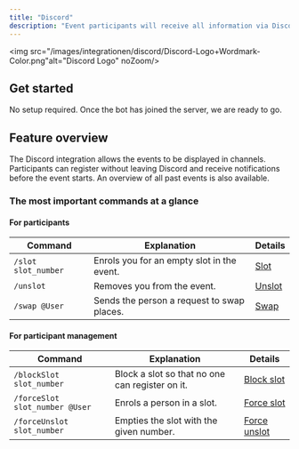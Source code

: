 ```yaml
---
title: "Discord"
description: "Event participants will receive all information via Discord."
---
```


<img src="/images/integrationen/discord/Discord-Logo+Wordmark-Color.png"alt="Discord Logo" noZoom/>

## Get started

No setup required. Once the bot has joined the server, we are ready to go.

## Feature overview

The Discord integration allows the events to be displayed in channels. Participants can register without leaving Discord and receive notifications before the event starts. An overview of all past events is also available.

### The most important commands at a glance

#### For participants

| Command             | Explanation                                | Details                                                |
|---------------------|--------------------------------------------|--------------------------------------------------------|
| `/slot slot_number` | Enrols you for an empty slot in the event. | [Slot](/en/integrations/discord/bot-commands/slot)     |
| `/unslot`           | Removes you from the event.                | [Unslot](/en/integrations/discord/bot-commands/unslot) |
| `/swap @User`       | Sends the person a request to swap places. | [Swap](/en/integrations/discord/bot-commands/swap)     |

#### For participant management

| Command                        | Explanation                                     | Details                                                            |
|--------------------------------|-------------------------------------------------|--------------------------------------------------------------------|
| `/blockSlot slot_number`       | Block a slot so that no one can register on it. | [Block slot](/en/integrations/discord/bot-commands/block-slot)     |
| `/forceSlot slot_number @User` | Enrols a person in a slot.                      | [Force slot](/en/integrations/discord/bot-commands/force-slot)     |
| `/forceUnslot slot_number`     | Empties the slot with the given number.         | [Force unslot](/en/integrations/discord/bot-commands/force-unslot) |
